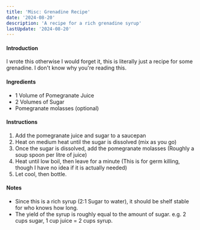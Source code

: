 ```yaml
---
title: 'Misc: Grenadine Recipe'
date: '2024-08-20'
description: 'A recipe for a rich grenadine syrup'
lastUpdate: '2024-08-20'
---
```

#### Introduction
I wrote this otherwise I would forget it, this is literally just a recipe for some grenadine.
I don't know why you're reading this.

#### Ingredients
- 1 Volume of Pomegranate Juice
- 2 Volumes of Sugar
- Pomegranate molasses (optional)

#### Instructions
1. Add the pomegranate juice and sugar to a saucepan
2. Heat on medium heat until the sugar is dissolved (mix as you go)
3. Once the sugar is dissolved, add the pomegranate molasses (Roughly a soup spoon per litre of juice)
4. Heat until low boil, then leave for a minute (This is for germ killing, though I have no idea if it is actually needed)
5. Let cool, then bottle.

#### Notes
- Since this is a rich syrup (2:1 Sugar to water), it should be shelf stable for who knows how long.
- The yield of the syrup is roughly equal to the amount of sugar. e.g. 2 cups sugar, 1 cup juice = 2 cups syrup.
